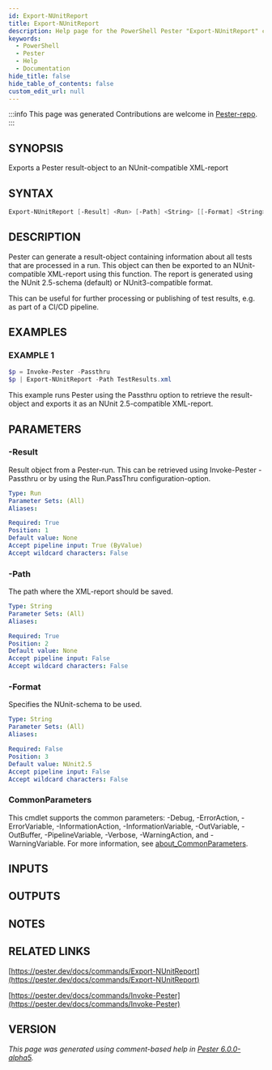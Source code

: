 ```yaml
---
id: Export-NUnitReport
title: Export-NUnitReport
description: Help page for the PowerShell Pester "Export-NUnitReport" command
keywords:
  - PowerShell
  - Pester
  - Help
  - Documentation
hide_title: false
hide_table_of_contents: false
custom_edit_url: null
---
```


:::info This page was generated
Contributions are welcome in [Pester-repo](https://github.com/pester/pester).
:::

## SYNOPSIS

Exports a Pester result-object to an NUnit-compatible XML-report

## SYNTAX

```powershell
Export-NUnitReport [-Result] <Run> [-Path] <String> [[-Format] <String>] [<CommonParameters>]
```

## DESCRIPTION

Pester can generate a result-object containing information about all
tests that are processed in a run.
This object can then be exported to an
NUnit-compatible XML-report using this function.
The report is generated
using the NUnit 2.5-schema (default) or NUnit3-compatible format.

This can be useful for further processing or publishing of test results,
e.g.
as part of a CI/CD pipeline.

## EXAMPLES

### EXAMPLE 1

```powershell
$p = Invoke-Pester -Passthru
$p | Export-NUnitReport -Path TestResults.xml
```

This example runs Pester using the Passthru option to retrieve the result-object and
exports it as an NUnit 2.5-compatible XML-report.

## PARAMETERS

### -Result

Result object from a Pester-run.
This can be retrieved using Invoke-Pester
-Passthru or by using the Run.PassThru configuration-option.

```yaml
Type: Run
Parameter Sets: (All)
Aliases:

Required: True
Position: 1
Default value: None
Accept pipeline input: True (ByValue)
Accept wildcard characters: False
```

### -Path

The path where the XML-report should be saved.

```yaml
Type: String
Parameter Sets: (All)
Aliases:

Required: True
Position: 2
Default value: None
Accept pipeline input: False
Accept wildcard characters: False
```

### -Format

Specifies the NUnit-schema to be used.

```yaml
Type: String
Parameter Sets: (All)
Aliases:

Required: False
Position: 3
Default value: NUnit2.5
Accept pipeline input: False
Accept wildcard characters: False
```

### CommonParameters

This cmdlet supports the common parameters: -Debug, -ErrorAction, -ErrorVariable, -InformationAction, -InformationVariable, -OutVariable, -OutBuffer, -PipelineVariable, -Verbose, -WarningAction, and -WarningVariable. For more information, see [about_CommonParameters](http://go.microsoft.com/fwlink/?LinkID=113216).

## INPUTS

## OUTPUTS

## NOTES

## RELATED LINKS

[https://pester.dev/docs/commands/Export-NUnitReport](https://pester.dev/docs/commands/Export-NUnitReport)

[https://pester.dev/docs/commands/Invoke-Pester](https://pester.dev/docs/commands/Invoke-Pester)

## VERSION

*This page was generated using comment-based help in [Pester 6.0.0-alpha5](https://github.com/pester/pester).*
